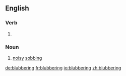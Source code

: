 ==English==

===Verb===
{{head|en|present participle}}

# {{present participle of|blubber|lang=en|nocat=1}}

===Noun===
{{en-noun}}

# [[noisy]] [[sobbing]]

[[de:blubbering]]
[[fr:blubbering]]
[[io:blubbering]]
[[zh:blubbering]]